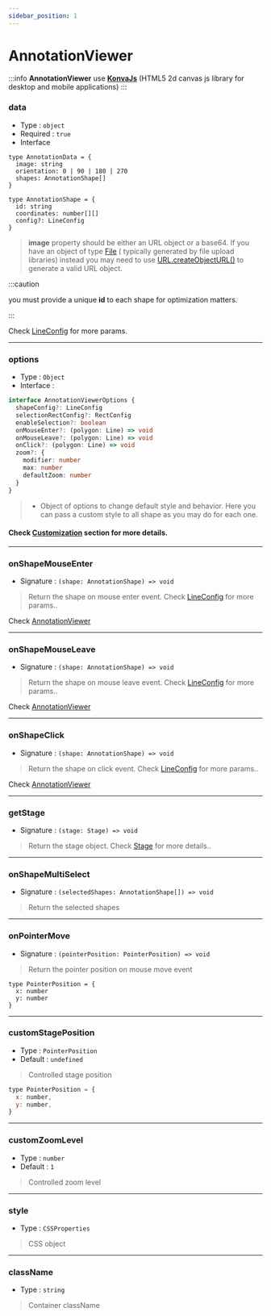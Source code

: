 ```yaml
---
sidebar_position: 1
---
```


# AnnotationViewer

:::info
**AnnotationViewer** use **[KonvaJs](https://konvajs.org)** (HTML5 2d canvas js library for desktop and mobile applications)
:::

### data

- Type : `object`
- Required : `true`
- Interface

```tsx
type AnnotationData = {
  image: string
  orientation: 0 | 90 | 180 | 270
  shapes: AnnotationShape[]
}

type AnnotationShape = {
  id: string
  coordinates: number[][]
  config?: LineConfig
}
```

> **image** property should be either an URL object or a base64. If you have an object of type [File](https://developer.mozilla.org/fr/docs/Web/API/File) ( typically generated by file upload libraries) instead you may need to use [URL.createObjectURL()](https://developer.mozilla.org/fr/docs/Web/API/URL/createObjectURL) to generate a valid URL object.

:::caution

you must provide a unique **id** to each shape for optimization matters.

:::

Check [LineConfig](https://konvajs.org/api/Konva.Line.html#main) for more params.

---

### options

- Type : `Object`
- Interface :

```ts
interface AnnotationViewerOptions {
  shapeConfig?: LineConfig
  selectionRectConfig?: RectConfig
  enableSelection?: boolean
  onMouseEnter?: (polygon: Line) => void
  onMouseLeave?: (polygon: Line) => void
  onClick?: (polygon: Line) => void
  zoom?: {
    modifier: number
    max: number
    defaultZoom: number
  }
}
```

> - Object of options to change default style and behavior. Here you can pass a custom style to all shape as you may do for each one.

#### Check [Customization](/docs/customization) section for more details.

---

### onShapeMouseEnter

- Signature : `(shape: AnnotationShape) => void`

> Return the shape on mouse enter event. Check [LineConfig](https://konvajs.org/api/Konva.Line.html#main) for more params..

Check [AnnotationViewer](/docs/API/annotation-viewer-api#data)

---

### onShapeMouseLeave

- Signature : `(shape: AnnotationShape) => void`

> Return the shape on mouse leave event. Check [LineConfig](https://konvajs.org/api/Konva.Line.html#main) for more params..

Check [AnnotationViewer](/docs/API/annotation-viewer-api#data)

---

### onShapeClick

- Signature : `(shape: AnnotationShape) => void`

> Return the shape on click event. Check [LineConfig](https://konvajs.org/api/Konva.Line.html#main) for more params..

Check [AnnotationViewer](/docs/API/annotation-viewer-api#data)

---

### getStage

- Signature : `(stage: Stage) => void`

> Return the stage object. Check [Stage](https://konvajs.org/api/Konva.Stage.html#Stage) for more details..

---

### onShapeMultiSelect

- Signature : `(selectedShapes: AnnotationShape[]) => void`

> Return the selected shapes

---

### onPointerMove

- Signature : `(pointerPosition: PointerPosition) => void`

> Return the pointer position on mouse move event

```tsx
type PointerPosition = {
  x: number
  y: number
}
```

---

### customStagePosition

- Type : `PointerPosition`
- Default : `undefined`

> Controlled stage position

```javascript
type PointerPosition = {
  x: number,
  y: number,
}
```

---

### customZoomLevel

- Type : `number`
- Default : `1`

> Controlled zoom level

---

### style

- Type : `CSSProperties`

> CSS object

---

### className

- Type : `string`

> Container className
